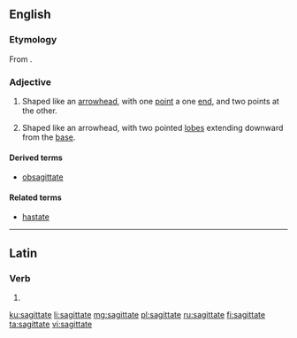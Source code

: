 ==English==

===Etymology===
From {{etyl|la|en}} {{term|sagitta||arrow|lang=la}}.

===Adjective===
{{en-adj|-}}

# Shaped like an [[arrowhead]], with one [[point]] a one [[end]], and two points at the other.
# {{context|botany|of leaves|lang=en}} Shaped like an arrowhead, with two pointed [[lobe]]s extending downward from the [[base]].

====Derived terms====
* [[obsagittate]]

====Related terms====
* [[hastate]]

----

==Latin==

===Verb===
{{la-verb-form|sagittāte}}

# {{inflection of|sagittō||1|p|pres|act|imp|lang=la}}

[[ku:sagittate]]
[[li:sagittate]]
[[mg:sagittate]]
[[pl:sagittate]]
[[ru:sagittate]]
[[fi:sagittate]]
[[ta:sagittate]]
[[vi:sagittate]]